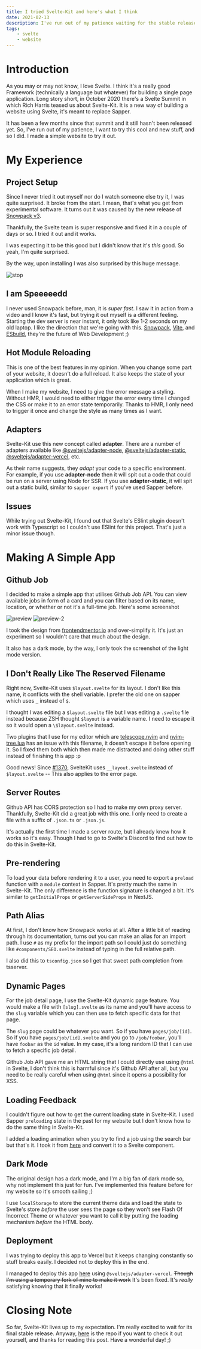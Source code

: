 ```yaml
---
title: I tried Svelte-Kit and here's what I think
date: 2021-02-13
description: I've run out of my patience waiting for the stable release and got too hyped for it
tags:
    - svelte
    - website
---
```


[snowpack-v3-link]: https://www.snowpack.dev/posts/2021-01-13-snowpack-3-0
[snowpack-link]: https://www.snowpack.dev
[vite-link]: https://vitejs.dev
[esbuild-link]: https://github.com/evanw/esbuild
[adapter-node]: https://npmjs.com/package/@sveltejs/adapter-node
[adapter-static]: https://npmjs.com/package/@sveltejs/adapter-static
[adapter-vercel]: https://npmjs.com/package/@sveltejs/adapter-vercel
[frontend-mentor]: https://www.frontendmentor.io/challenges/github-jobs-api-93L-NL6rP
[spinner-link]: https://icons8.com/cssload/en/horizontal-bars
[gh-job-repo]: https://github.com/elianiva/gh-job
[telescope-nvim]: https://github.com/nvim-telescope/telescope.nvim
[nvim-tree-lua]: https://github.com/kyazdani42/nvim-tree.lua
[underscore-pr-link]: https://github.com/sveltejs/kit/pull/1370

# Introduction

As you may or may not know, I love Svelte. I think it's a really good Framework (technically a language but whatever) for building a single page application. Long story short, in October 2020 there's a Svelte Summit in which Rich Harris teased us about Svelte-Kit. It is a new way of building a website using Svelte, it's meant to replace Sapper.

It has been a few months since that summit and it still hasn't been released yet. So, I've run out of my patience, I want to try this cool and new stuff, and so I did. I made a simple website to try it out.

# My Experience

## Project Setup

Since I never tried it out myself nor do I watch someone else try it, I was quite surprised. It broke from the start. I mean, that's what you get from experimental software. It turns out it was caused by the new release of [Snowpack v3][snowpack-v3-link].

Thankfully, the Svelte team is super responsive and fixed it in a couple of days or so. I tried it out and it works.

I was expecting it to be this good but I didn't know that it's _this_ good. So yeah, I'm quite surprised.

By the way, upon installing I was also surprised by this huge message.

![stop](/assets/posts/trying-out-sveltekit/stop.webp)

## I am Speeeeedd

I never used Snowpack before, man, it is _super fast_. I saw it in action from a video and I know it's fast, but trying it out myself is a different feeling. Starting the dev server is near instant, it only took like 1-2 seconds on my old laptop. I like the direction that we're going with this. [Snowpack][snowpack-link], [Vite][vite-link], and [ESbuild][esbuild-link], they're the future of Web Development ;)

## Hot Module Reloading

This is one of the best features in my opinion. When you change some part of your website, it doesn't do a full reload. It also keeps the state of your application which is great.

When I make my website, I need to give the error message a styling. Without HMR, I would need to either trigger the error every time I changed the CSS or make it to an error state temporarily. Thanks to HMR, I only need to trigger it once and change the style as many times as I want.

## Adapters

Svelte-Kit use this new concept called **adapter**. There are a number of adapters available like [@sveltejs/adapter-node][adapter-node], [@sveltejs/adapter-static][adapter-static], [@sveltejs/adapter-vercel][adapter-vercel], etc.

As their name suggests, they _adapt_ your code to a specific environment. For example, if you use **adapter-node** then it will spit out a code that could be run on a server using Node for SSR. If you use **adapter-static**, it will spit out a static build, similar to `sapper export` if you've used Sapper before.

## Issues

While trying out Svelte-Kit, I found out that Svelte's ESlint plugin doesn't work with Typescript so I couldn't use ESlint for this project. That's just a minor issue though.

# Making A Simple App

## Github Job

I decided to make a simple app that utilises Github Job API. You can view available jobs in form of a card and you can filter based on its name, location, or whether or not it's a full-time job. Here's some screenshot

![preview](/assets/posts/trying-out-sveltekit/preview.webp)
![preview-2](/assets/posts/trying-out-sveltekit/preview-2.webp)

I took the design from [frontendmentor.io][frontend-mentor] and over-simplify it. It's just an experiment so I wouldn't care that much about the design.

It also has a dark mode, by the way, I only took the screenshot of the light mode version.

## I Don't Really Like The Reserved Filename

Right now, Svelte-Kit uses `$layout.svelte` for its layout. I don't like this name, it conflicts with the shell variable. I prefer the old one on sapper which uses `_` instead of `$`.

I thought I was editing a `$layout.svelte` file but I was editing a `.svelte` file instead because ZSH thought `$layout` is a variable name. I need to escape it so it would open a `\$layout.svelte` instead.

Two plugins that I use for my editor which are [telescope.nvim][telescope-nvim] and [nvim-tree.lua][nvim-tree-lua] has an issue with this filename, it doesn't escape it before opening it. So I fixed them both which then made me distracted and doing other stuff instead of finishing this app :p


<Update date="2021-04-10">

Good news! Since [#1370][underscore-pr-link], SvelteKit uses `__layout.svelte` instead of `$layout.svelte` -- This also applies to the error page.

</Update>

## Server Routes

Github API has CORS protection so I had to make my own proxy server. Thankfully, Svelte-Kit did a great job with this one. I only need to create a file with a suffix of `.json.ts` or `.json.js`.

It's actually the first time I made a server route, but I already knew how it works so it's easy. Though I had to go to Svelte's Discord to find out how to do this in Svelte-Kit.

## Pre-rendering

To load your data before rendering it to a user, you need to export a `preload` function with a `module` context in Sapper. It's pretty much the same in Svelte-Kit. The only difference is the function signature is changed a bit. It's similar to `getInitialProps` or `getServerSideProps` in NextJS.

## Path Alias

At first, I don't know how Snowpack works at all. After a little bit of reading through its documentation, turns out you can make an alias for an import path. I use `#` as my prefix for the import path so I could just do something like `#components/SEO.svelte` instead of typing in the full relative path.

I also did this to `tsconfig.json` so I get that sweet path completion from tsserver.

## Dynamic Pages

For the job detail page, I use the Svelte-Kit dynamic page feature. You would make a file with `[slug].svelte` as its name and you'll have access to the `slug` variable which you can then use to fetch specific data for that page.

The `slug` page could be whatever you want. So if you have `pages/job/[id]`. So if you have `pages/job/[id].svelte` and you go to `/job/foobar`, you'll have `foobar` as the `id` value. In my case, it's a long random ID that I can use to fetch a specific job detail.

Github Job API gave me an HTML string that I could directly use using `@html` in Svelte, I don't think this is harmful since it's Github API after all, but you need to be really careful when using `@html` since it opens a possibility for XSS.

## Loading Feedback

I couldn't figure out how to get the current loading state in Svelte-Kit. I used Sapper `preloading` state in the past for my website but I don't know how to do the same thing in Svelte-Kit.

I added a loading animation when you try to find a job using the search bar but that's it. I took it from [here][spinner-link] and convert it to a Svelte component.

## Dark Mode

The original design has a dark mode, and I'm a big fan of dark mode so, why not implement this just for fun. I've implemented this feature before for my website so it's smooth sailing ;)

I use `localStorage` to store the current theme data and load the state to Svelte's store _before_ the user sees the page so they won't see Flash Of Incorrect Theme or whatever you want to call it by putting the loading mechanism _before_ the HTML body.

## Deployment

I was trying to deploy this app to Vercel but it keeps changing constantly so stuff breaks easily. I decided not to deploy this in the end.

<Update date="2021-03-21">

I managed to deploy this app [here](https://svlt.elianiva.my.id) using `@sveltejs/adapter-vercel`. ~~Though I'm using a temporary fork of mine to make it work~~ It's been fixed. It's _really_ satisfying knowing that it finally works!

</Update>

# Closing Note

So far, Svelte-Kit lives up to my expectation. I'm really excited to wait for its final stable release. Anyway, [here][gh-job-repo] is the repo if you want to check it out yourself, and thanks for reading this post. Have a wonderful day! ;)
